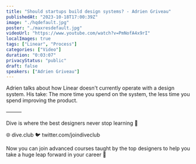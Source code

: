 ```yaml
---
title: "Should startups build design systems? - Adrien Griveau"
publishedAt: "2023-10-18T17:00:39Z"
image: "./hqdefault.jpg"
poster: "./maxresdefault.jpg"
videoUrl: "https://www.youtube.com/watch?v=PmNofA4x9rI"
localImages: true
tags: ["Linear", "Process"]
categories: ["Video"]
duration: "0:03:07"
privacyStatus: "public"
draft: false
speakers: ["Adrien Griveau"]
---
```


Adrien talks about how Linear doesn't currently operate with a design system. His take: The more time you spend on the system, the less time you spend improving the product.

———

Dive is where the best designers never stop learning 🤿

🌐 dive.club
🐦 twitter.com/joindiveclub

Now you can join advanced courses taught by the top designers to help you take a huge leap forward in your career 💪
